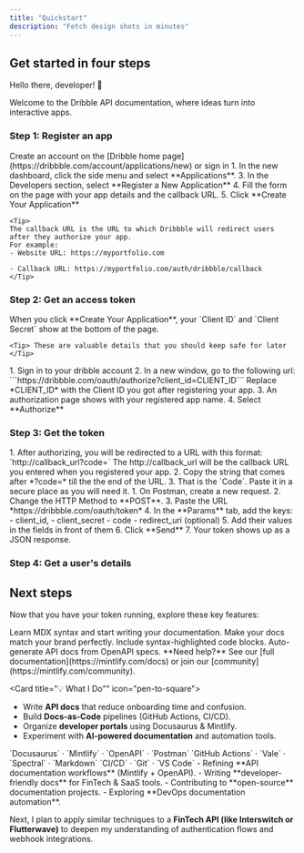 ```yaml
---
title: "Quickstart"
description: "Fetch design shots in minutes"
---
```


## Get started in four steps

Hello there, developer! 👋

Welcome to the Dribble API documentation, where ideas turn into interactive apps. 

### Step 1: Register an app

<AccordionGroup>
  <Accordion title="Create a developer account">
      Create an account on the [Dribble home page](https://dribbble.com/account/applications/new) or sign in
    
  </Accordion>
  
  <Accordion icon="rectangle-terminal" title="Register your app">
    1. In the new dashboard, click the side menu and select **Applications**.
    3. In the Developers section, select **Register a New Application**
    4. Fill the form on the page with your app details and the callback URL.
    5. Click **Create Your Application**
    
    <Tip>
    The callback URL is the URL to which Dribbble will redirect users after they authorize your app.
    For example:  
    - Website URL: https://myportfolio.com

    - Callback URL: https://myportfolio.com/auth/dribbble/callback
    </Tip>
  </Accordion>
</AccordionGroup>

### Step 2: Get an access token

<AccordionGroup>
  <Accordion icon="github" title="Get your `Client ID` and `Client Secret`">
    When you click **Create Your Application**, your `Client ID` and `Client Secret` show at the bottom of the page.
    
    <Tip> These are valuable details that you should keep safe for later </Tip>
    
  </Accordion>
  <Accordion icon="palette" title="Get authorization">
    1. Sign in to your dribble account
    2. In a new window, go to the following url:  ```https://dribbble.com/oauth/authorize?client_id=CLIENT_ID``` 
      <Note> Replace *CLIENT_ID* with the Client ID you got after registering your app. </Note>
    3. An authorization page shows with your registered app name.
    4. Select **Authorize**
  </Accordion>
</AccordionGroup>


### Step 3: Get the token
<AccordionGroup>
  <Accordion title="Get your code">
    1. After authorizing, you will be redirected to a URL with this format: `http://callback_url?code=`
      <Note> The http://callback_url will be the callback URL you entered when you registered your app. </Note>
    2. Copy the string that comes after *?code=* till the the end of the URL. 
    3. That is the `Code`. Paste it in a secure place as you will need it. 
  </Accordion>
  <Accordion icon="rocket" title="Get the token using Postman">
    1. On Postman, create a new request.
    2. Change the HTTP Method to **POST**. 
    3. Paste the URL *https://dribbble.com/oauth/token*
    4. In the **Params** tab, add the keys:  
        - client_id,
        - client_secret
        - code  
        - redirect_uri (optional)
    5. Add their values in the fields in front of them
    6. Click **Send**
    7. Your token shows up as a JSON response.
  </Accordion>
</AccordionGroup>

### Step 4: Get a user's details



## Next steps

Now that you have your token running, explore these key features:

<CardGroup cols={2}>

<Card title="Write Content" icon="pen-to-square" href="/essentials/markdown">
  Learn MDX syntax and start writing your documentation.
</Card>

<Card title="Customize style" icon="palette" href="/essentials/settings">
  Make your docs match your brand perfectly.
</Card>

<Card title="Add code examples" icon="square-code" href="/essentials/code">
  Include syntax-highlighted code blocks.
</Card>

<Card title="API documentation" icon="code" href="/api-reference/introduction">
  Auto-generate API docs from OpenAPI specs.
</Card>

</CardGroup>

<Note>
  **Need help?** See our [full documentation](https://mintlify.com/docs) or join our [community](https://mintlify.com/community).
</Note>



<CardGroup cols={2}>

<Card title="💡 What I Do"" icon="pen-to-square">
  - Write **API docs** that reduce onboarding time and confusion.  
  - Build **Docs-as-Code** pipelines (GitHub Actions, CI/CD).  
  - Organize **developer portals** using Docusaurus & Mintlify.  
  - Experiment with **AI-powered documentation** and automation tools.
</Card>

<Card title="🧰 What I Use" icon="palette">
 `Docusaurus` · `Mintlify` · `OpenAPI` · `Postman`  
  `GitHub Actions` · `Vale` · `Spectral` · `Markdown`  
  `CI/CD` · `Git` · `VS Code`  
</Card>

<Card title="🚀 Current Focus" icon="square-code">
  - Refining **API documentation workflows** (Mintlify + OpenAPI).  
  - Writing **developer-friendly docs** for FinTech & SaaS tools.  
  - Contributing to **open-source** documentation projects.  
  - Exploring **DevOps documentation automation**.  
</Card>

</CardGroup>

Next, I plan to apply similar techniques to a **FinTech API (like Interswitch or Flutterwave)** to deepen my understanding of authentication flows and webhook integrations.
